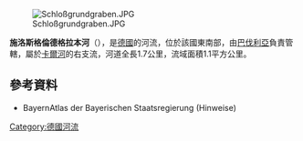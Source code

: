{{Coord|50|3|53.66|N|9|10|45.89|E|display=title}}
[[Image:Schloßgrundgraben.JPG|right]]

'''施洛斯格倫德格拉本河'''（{{lang-de|Schloßgrundgraben}}），是[[德國|德國]]的河流，位於該國東南部，由[[巴伐利亞|巴伐利亞]]負責管轄，屬於[[卡爾河|卡爾河]]的右支流，河道全長1.7公里，流域面積1.1平方公里。

==參考資料==
* BayernAtlas der Bayerischen Staatsregierung (Hinweise)

{{Germany-geo-stub}}
[[Category:德國河流|Category:德國河流]]